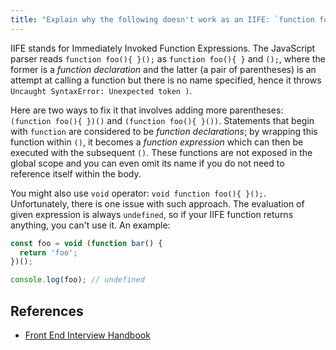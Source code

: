 ```yaml
---
title: "Explain why the following doesn't work as an IIFE: `function foo(){ }();`. What needs to be changed to properly make it an IIFE?"
---
```


IIFE stands for Immediately Invoked Function Expressions. The JavaScript parser reads `function foo(){ }();` as `function foo(){ }` and `();`, where the former is a _function declaration_ and the latter (a pair of parentheses) is an attempt at calling a function but there is no name specified, hence it throws `Uncaught SyntaxError: Unexpected token )`.

Here are two ways to fix it that involves adding more parentheses: `(function foo(){ })()` and `(function foo(){ }())`. Statements that begin with `function` are considered to be _function declarations_; by wrapping this function within `()`, it becomes a _function expression_ which can then be executed with the subsequent `()`. These functions are not exposed in the global scope and you can even omit its name if you do not need to reference itself within the body.

You might also use `void` operator: `void function foo(){ }();`. Unfortunately, there is one issue with such approach. The evaluation of given expression is always `undefined`, so if your IIFE function returns anything, you can't use it. An example:

```js
const foo = void (function bar() {
  return 'foo';
})();

console.log(foo); // undefined
```

## References

- [Front End Interview Handbook](https://www.frontendinterviewhandbook.com/javascript-questions)
